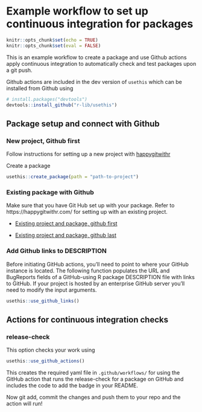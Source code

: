 

# Example workflow to set up continuous integration for packages {#packageci}

```r
knitr::opts_chunk$set(echo = TRUE)
knitr::opts_chunk$set(eval = FALSE)
```

This is an example workflow to create a package and use Github actions apply continuous integration to automatically check and test packages upon a git push.

Github actions are included in the dev version of `usethis` which can be installed from Github using

```r
# install.packages("devtools")
devtools::install_github("r-lib/usethis")
```

## Package setup and connect with Github

### New project, Github first

Follow instructions for setting up a new project with [happygitwithr](https://happygitwithr.com/new-github-first.html#new-github-first)

Create a package
```r
usethis::create_package(path = "path-to-project")
```

### Existing package with Github

Make sure that you have Git Hub set up with your package. Refer to https://happygitwithr.com/ for setting up with an existing project.

- [Existing project and package, github first](https://happygitwithr.com/existing-github-first.html#existing-github-first)

- [Existing project and package, github last](https://happygitwithr.com/existing-github-last.html#existing-github-last)

### Add Github links to DESCRIPTION

Before initiating GitHub actions, you'll need to point to where your GitHub instance is located. The following function populates the URL and BugReports fields of a GitHub-using R package DESCRIPTION file with links to GitHub. If your project is hosted by an enterprise GitHub server you'll need to modify the input arguments. 

```r
usethis::use_github_links()
```

## Actions for continuous integration checks

### release-check

This option checks your work using 
```r
usethis::use_github_actions()
```

This creates the required yaml file in `.github/workflows/` for using the GitHub action that runs the release-check for a package on GitHub and includes the code to add the badge in your README.

Now git add, commit the changes and push them to your repo and the action will run! 


